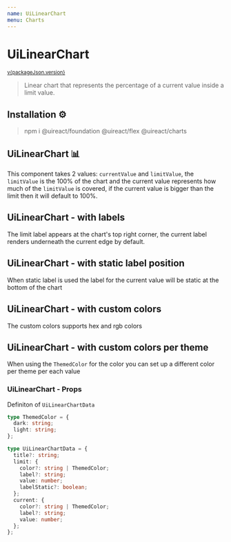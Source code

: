 ```yaml
---
name: UiLinearChart
menu: Charts
---
```





# UiLinearChart

<sup>
  <a href="https://github.com/inavac182/ui-react/blob/main/packages/charts/" target="_blank">
    v{packageJson.version}
  </a>
</sup>

> Linear chart that represents the percentage of a current value inside a limit value.

## Installation ⚙️

> npm i @uireact/foundation @uireact/flex @uireact/charts

## UiLinearChart 📊

This component takes 2 values: `currentValue` and `limitValue`, the `limitValue` is the 100% of the chart and the current value represents how much of the `limitValue` is covered, if the current value is bigger than the limit then it
will default to 100%.

<Playground>
  <UiLinearChart
    data={{
      current: {
        value: 15,
      },
      limit: {
        value: 30,
      },
      title: 'Demo',
    }}
  />
</Playground>

## UiLinearChart - with labels

The limit label appears at the chart's top right corner, the current label renders underneath the current edge by default.

<Playground>
  <UiLinearChart
    data={{
      current: {
        label: '35,000 pts used',
        value: 35000,
      },
      limit: {
        label: '50,000 pts',
        value: 50000,
      },
    }}
  />
</Playground>

## UiLinearChart - with static label position

When static label is used the label for the current value will be static at the bottom of the chart

<Playground>
  <UiLinearChart
    data={{
      current: {
        label: '300 lbs',
        value: 300,
        labelStatic: true,
      },
      limit: {
        label: '1000 lbs',
        value: 1000,
      },
    }}
  />
</Playground>

## UiLinearChart - with custom colors

The custom colors supports hex and rgb colors

<Playground>
  <UiLinearChart
    data={{
      current: {
        color: 'rgb( 28, 225, 127)',
        label: '60%',
        value: 60,
        labelStatic: true,
      },
      limit: {
        color: '#BE3708',
        label: '80% battery',
        value: 80,
      },
      title: 'Demo with color',
    }}
  />
</Playground>

## UiLinearChart - with custom colors per theme

When using the `ThemedColor` for the color you can set up a different color per theme per each value

<Playground>
  <UiLinearChart
    data={{
      current: {
        color: { dark: '#19BE08', light: '#6E45EE' },
        label: '60 Mb used',
        value: 60,
        labelStatic: true,
      },
      limit: {
        color: { dark: '#C53CE3', light: '#45EEDF' },
        label: '80 Mb total',
        value: 80,
      },
      title: 'Demo with themed color',
    }}
  />
</Playground>

### UiLinearChart - Props

<Props of={UiLinearChart} />

Definiton of `UiLinearChartData`

```ts
type ThemedColor = {
  dark: string;
  light: string;
};

type UiLinearChartData = {
  title?: string;
  limit: {
    color?: string | ThemedColor;
    label?: string;
    value: number;
    labelStatic?: boolean;
  };
  current: {
    color?: string | ThemedColor;
    label?: string;
    value: number;
  };
};
```
